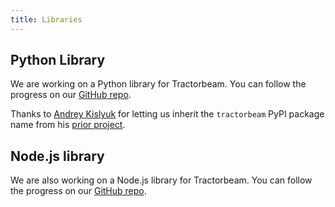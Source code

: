 ```yaml
---
title: Libraries
---
```


## Python Library

We are working on a Python library for Tractorbeam.
You can follow the progress on our [GitHub repo](https://github.com/tractorbeamai/tractorbeam-python).

<Tip>

Thanks to [Andrey Kislyuk](https://kislyuk.com/) for letting us inherit the `tractorbeam` PyPI package name from his [prior project](https://github.com/kislyuk/tractorbeam).

</Tip>

## Node.js library

We are also working on a Node.js library for Tractorbeam.
You can follow the progress on our [GitHub repo](https://github.com/tractorbeamai/tractorbeam-node).
